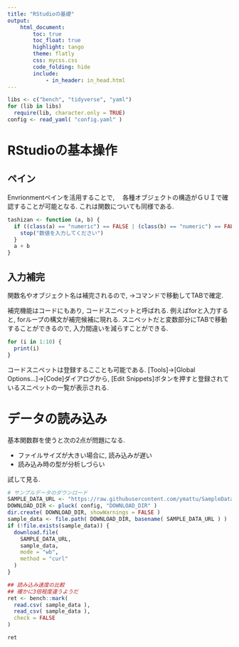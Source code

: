 ```yaml
---
title: "RStudioの基礎"
output:
    html_document:
        toc: true
        toc_float: true
        highlight: tango
        theme: flatly
        css: mycss.css
        code_folding: hide
        include:
            - in_header: in_head.html
---
```


```r
libs <- c("bench", "tidyverse", "yaml")
for (lib in libs) 
  require(lib, character.only = TRUE)
config <- read_yaml( "config.yaml" )
```


# RStudioの基本操作

## ペイン

Envrionmentペインを活用することで,　
各種オブジェクトの構造がＧＵＩで確認することが可能となる.
これは関数についても同様である.

```r
tashizan <- function (a, b) {
  if ((class(a) == "numeric") == FALSE | (class(b) == "numeric") == FALSE) {
    stop("数値を入力してください")
  }
  a + b
}
```


## 入力補完

関数名やオブジェクト名は補完されるので,
→コマンドで移動してTABで確定.

補完機能はコードにもあり, コードスニペットと呼ばれる. 
例えばforと入力すると, forループの構文が補完候補に現れる. 
スニペットだと変数部分にTABで移動することができるので, 
入力間違いを減らすことができる. 

```r
for (i in 1:10) {
  print(i)
}
```

コードスニペットは登録するこことも可能である. 
[Tools]→[Global Options...]→[Code]ダイアログから, 
[Edit Snippets]ボタンを押すと登録されているスニペットの一覧が表示される.


# データの読み込み

基本関数群を使うと次の2点が問題になる. 

- ファイルサイズが大きい場合に, 読み込みが遅い
- 読み込み時の型が分析しづらい

試して見る. 

```r
# サンプルデータのダウンロード
SAMPLE_DATA_URL <- "https://raw.githubusercontent.com/ymattu/SampleData/master/csv/Sales.csv"
DOWNLOAD_DIR <- pluck( config, "DOWNLOAD_DIR" )
dir.create( DOWNLOAD_DIR, showWarnings = FALSE )
sample_data <- file.path( DOWNLOAD_DIR, basename( SAMPLE_DATA_URL ) )
if (!file.exists(sample_data)) {
  download.file(
    SAMPLE_DATA_URL,
    sample_data, 
    mode = "wb", 
    method = "curl"
  )
}

## 読み込み速度の比較
## 確かに3倍程度違うようだ
ret <- bench::mark(
  read.csv( sample_data ), 
  read_csv( sample_data ), 
  check = FALSE
)

ret
```




